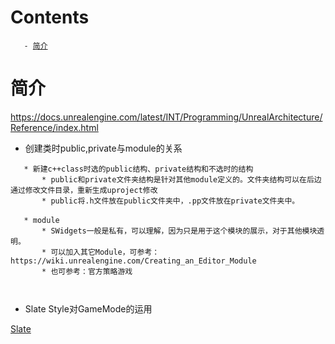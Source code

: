 
= Contents =
    - [[#简介|简介]]






= 简介 =
https://docs.unrealengine.com/latest/INT/Programming/UnrealArchitecture/Reference/index.html 


* 创建类时public,private与module的关系
	* 新建c++class时选的public结构、private结构和不选时的结构
		* public和private文件夹结构是针对其他module定义的。文件夹结构可以在后边通过修改文件目录，重新生成uproject修改
		* public将.h文件放在public文件夹中，.pp文件放在private文件夹中。
 
	* module
		* SWidgets一般是私有，可以理解，因为只是用于这个模块的展示，对于其他模块透明。
		* 可以加入其它Module，可参考：https://wiki.unrealengine.com/Creating_an_Editor_Module
		* 也可参考：官方策略游戏
		 
		 
* Slate Style对GameMode的运用
[[Slate]]

